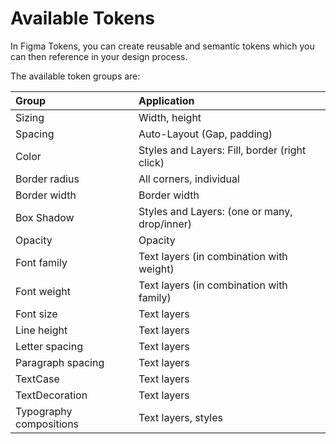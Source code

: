 # Available Tokens

In Figma Tokens, you can create reusable and semantic tokens which you can then reference in your design process.

The available token groups are:

| Group                   | Application                                |
| :---------------------- | :----------------------------------------- |
| Sizing                  | Width, height                              |
| Spacing                 | Auto-Layout (Gap, padding)                 |
| Color                   | Styles and Layers: Fill, border (right click)            |
| Border radius           | All corners, individual                    |
| Border width            | Border width                               |
| Box Shadow              | Styles and Layers: (one or many, drop/inner)        |
| Opacity                 | Opacity                                    |
| Font family             | Text layers (in combination with weight)   |
| Font weight             | Text layers (in combination with family)   |
| Font size               | Text layers                                |
| Line height             | Text layers                                |
| Letter spacing          | Text layers                                |
| Paragraph spacing       | Text layers                                |
| TextCase                | Text layers                                |
| TextDecoration          | Text layers                                |
| Typography compositions | Text layers, styles                        |
